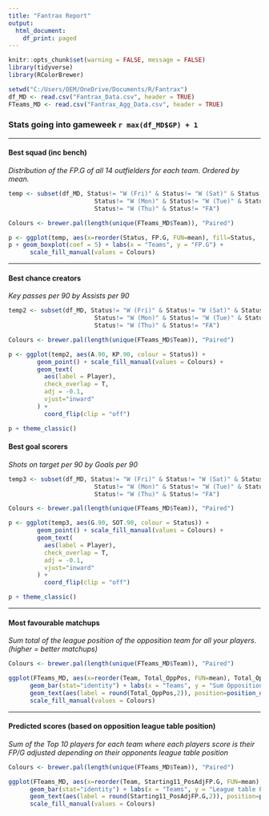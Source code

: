 ---
title: "Fantrax Report"
output:
  html_document:
    df_print: paged
---

```{r, echo = FALSE, message=FALSE}
knitr::opts_chunk$set(warning = FALSE, message = FALSE) 
library(tidyverse)
library(RColorBrewer)

setwd("C:/Users/OEM/OneDrive/Documents/R/Fantrax")
df_MD <- read.csv("Fantrax_Data.csv", header = TRUE)
FTeams_MD <- read.csv("Fantrax_Agg_Data.csv", header = TRUE)

```

### Stats going into gameweek `r max(df_MD$GP) + 1` 

***
#### Best squad (inc bench)
*Distribution of the FP.G of all 14 outfielders for each team. Ordered by mean.*

```{r, echo = FALSE, fig.height = 6, fig.width = 10}

temp <- subset(df_MD, Status!= "W (Fri)" & Status!= "W (Sat)" & Status!= "W (Sun)" & 
                        Status!= "W (Mon)" & Status!= "W (Tue)" & Status!= "W (Wed)" &
                        Status!= "W (Thu)" & Status!= "FA")

Colours <- brewer.pal(length(unique(FTeams_MD$Team)), "Paired")

p <- ggplot(temp, aes(x=reorder(Status, FP.G, FUN=mean), fill=Status,  y=FP.G))
p + geom_boxplot(coef = 5) + labs(x = "Teams", y = "FP.G") + 
      scale_fill_manual(values = Colours)

```

***
#### Best chance creators
*Key passes per 90 by Assists per 90*

```{r, echo = FALSE, fig.height = 6, fig.width = 10}

temp2 <- subset(df_MD, Status!= "W (Fri)" & Status!= "W (Sat)" & Status!= "W (Sun)" & 
                        Status!= "W (Mon)" & Status!= "W (Tue)" & Status!= "W (Wed)" &
                        Status!= "W (Thu)" & Status!= "FA")

Colours <- brewer.pal(length(unique(FTeams_MD$Team)), "Paired")

p <- ggplot(temp2, aes(A.90, KP.90, colour = Status)) +
        geom_point() + scale_fill_manual(values = Colours) +
        geom_text(
          aes(label = Player),
          check_overlap = T,
          adj = -0.1,
          vjust="inward"
        ) +
          coord_flip(clip = "off")

p + theme_classic()
```

#### Best goal scorers
*Shots on target per 90 by Goals per 90*

```{r, echo = FALSE, fig.height = 6, fig.width = 10}

temp3 <- subset(df_MD, Status!= "W (Fri)" & Status!= "W (Sat)" & Status!= "W (Sun)" & 
                        Status!= "W (Mon)" & Status!= "W (Tue)" & Status!= "W (Wed)" &
                        Status!= "W (Thu)" & Status!= "FA")

Colours <- brewer.pal(length(unique(FTeams_MD$Team)), "Paired")

p <- ggplot(temp3, aes(G.90, SOT.90, colour = Status)) +
        geom_point() + scale_fill_manual(values = Colours) +
        geom_text(
          aes(label = Player),
          check_overlap = T,
          adj = -0.1,
          vjust="inward"
        ) +
          coord_flip(clip = "off")

p + theme_classic()
```

***
#### Most favourable matchups 
*Sum total of the league position of the opposition team for all your players. (higher = better matchups)*

```{r, echo = FALSE, fig.height = 6, fig.width = 10}

Colours <- brewer.pal(length(unique(FTeams_MD$Team)), "Paired")

ggplot(FTeams_MD, aes(x=reorder(Team, Total_OppPos, FUN=mean), Total_OppPos, fill=Team)) +
      geom_bar(stat="identity") + labs(x = "Teams", y = "Sum Opposition Table Position") +
      geom_text(aes(label = round(Total_OppPos,2)), position=position_dodge(width=0.9), vjust=-0.25) +
      scale_fill_manual(values = Colours)
```

***
#### Predicted scores (based on opposition league table position)
*Sum of the Top 10 players for each team where each players score is their FP/G adjusted depending on their opponents league table position*

```{r, echo = FALSE, fig.height = 6, fig.width = 10}

Colours <- brewer.pal(length(unique(FTeams_MD$Team)), "Paired")

ggplot(FTeams_MD, aes(x=reorder(Team, Starting11_PosAdjFP.G, FUN=mean), Starting11_PosAdjFP.G, fill=Team)) +
      geom_bar(stat="identity") + labs(x = "Teams", y = "League table Position Adjusted Prediction") +
      geom_text(aes(label = round(Starting11_PosAdjFP.G,2)), position=position_dodge(width=0.9), vjust=-0.25) +
      scale_fill_manual(values = Colours)
```
